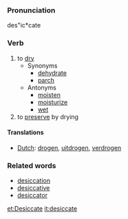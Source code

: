===Pronunciation===
des"ic*cate

===Verb===
# to [[dry]]
#* Synonyms
#** [[dehydrate]]
#** [[parch]]
#* Antonyms
#** [[moisten]]
#** [[moisturize]]
#** [[wet]]
# to [[preserve]] by drying

====Translations====
*[[Dutch]]: [[drogen]], [[uitdrogen]], [[verdrogen]]

===Related words===
* [[desiccation]]
* [[desiccative]]
* [[desiccator]]

[[et:Desiccate]]
[[it:desiccate]]